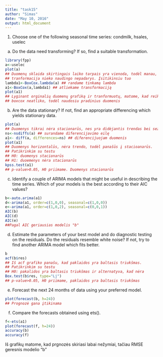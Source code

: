 ```yaml
---
title: "task15"
author: "Simas"
date: "May 10, 2016"
output: html_document
---
```


1. Choose one of the following seasonal time series: condmilk, hsales,
uselec

(a) Do the data need transforming? If so, find a suitable transformation.

```r
library(fpp)
a<-uselec
plot(a)
## Duomenų sklaida skirtingais laiko tarpais yra vienoda, todėl manau, kad box cox 
## tranformacija nieko naudingo nepadarys. Įsitikinsiu tuo
lambda1<-BoxCox.lambda(a) ## randame tinkamą lambda
a1<-BoxCox(a,lambda1) ## atliekame transformaciją
plot(a1)
## Lyginant orginalių duomenų grafiką ir tranformuotų, matome, kad reikšmingų pokyčių 
## boxcox neatliko, todėl naudosiu pradinius duomenis
```

(b) Are the data stationary? If not, find an appropriate differencing
which yields stationary data.

```r
plot(a)
## Duomenys tikrai nėra stacionarūs, nes yra didėjantis trendas bei sezoniškumas
ns<-nsdiffs(a) ## surandame diferencijavimo eilę
a1<- diff(a, differences=ns) ## diferencijuojam duomenis
plot(a1)
## Duomenys horizontalūs, nėra trendo, todėl panašūs į stacioanarūs.
## Patikrinkim su testu
## H0: duomenys stacionarūs
## H1: duoemenys nėra stacionarūs
kpss.test(a1)
## p-value>0.05, H0 priimame. Duomenys stacionarūs
```

(c) Identify a couple of ARIMA models that might be useful in describing
the time series. Which of your models is the best according
to their AIC values?

```r
b<-auto.arima(a1)
d<-arima(a1, order=c(1,0,0), seasonal=c(1,0,0))
e<-arima(a1, order=c(1,0,2), seasonal=c(0,0,1))
AIC(b)
AIC(d)
AIC(e)
##Pagal AIC geriausias modelis "b"
```

(d) Estimate the parameters of your best model and do diagnostic
testing on the residuals. Do the residuals resemble white noise?
If not, try to find another ARIMA model which fits better.

```r
b
acf(b$res)
## Iš acf grafiko panašu, kad paklaidos yra baltasis triukšmas.
## Patikrinkim su testu
## H0: pakalidos yra baltasis triukšmas ir alternatyva, kad nėra
Box.test(b$res, type="Lj")
## p-value>0.05, H0 priimame, paklaidos yra baltasis triukšmas
```

(e) Forecast the next 24 months of data using your preferred model.

```r
plot(forecast(b, h=24))
## Prognozė gana įtikinama
```

(f) Compare the forecasts obtained using ets().

```r
f<-ets(a1)
plot(forecast(f, h=24))
accuracy(b)
accuracy(f)
```

Iš grafikų matome, kad prgnozės skiriasi labai nežymiai, tačiau RMSE geresnis modelio "b"
